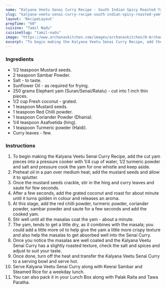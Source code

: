 ---
name: "Kalyana Veetu Senai Curry Recipe - South Indian Spicy Roasted Yam"
slug: "kalyana-veetu-senai-curry-recipe-south-indian-spicy-roasted-yam"
layout: 'RecipeLayout'
prepTime: "60"
cuisine: "Tamil Nadu"
cuisineSlug: "tamil-nadu"
image: "https://www.archanaskitchen.com/images/archanaskitchen/0-Archanas-Kitchen-Recipes/2019/_Kalyana_Veetu_Senai_Curry_Recipe_-_South_Indian_Style_Roasted_Yam__1_1600.jpg"
excerpt: "To begin making the Kalyana Veetu Senai Curry Recipe, add the cut yam pieces into a pressure cooker with 14 cup of water, 12 turmeric powder and salt and pressure cook the yam for one whistle and keep aside"
---

### Ingredients

- 1/2 teaspoon Mustard seeds.
- 2 teaspoon Sambar Powder.
- Salt - to taste.
- Sunflower Oil - as required for frying.
- 250 grams Elephant yam (Suran/Senai/Ratalu) - cut into 1 inch thin pieces.
- 1/2 cup Fresh coconut - grated.
- 1 teaspoon Mustard seeds.
- 1 teaspoon Red Chilli powder.
- 1 teaspoon Coriander Powder (Dhania).
- 1/4 teaspoon Asafoetida (hing).
- 1 teaspoon Turmeric powder (Haldi).
- Curry leaves - few.

### Instructions

1. To begin making the Kalyana Veetu Senai Curry Recipe, add the cut yam pieces into a pressure cooker with 1/4 cup of water, 1/2 turmeric powder and salt and pressure cook the yam for one whistle and keep aside.
1. Preheat oil in a pan over medium heat; add the mustard seeds and allow it to splutter.
1. Once the mustard seeds crackle, stir in the hing and curry leaves and saute for few seconds.
1. After a few seconds, add the grated coconut and roast for about minute until it turns golden in colour and releases an aroma.
1. At this stage, add the red chilli powder, turmeric powder, coriander powder, sambar powder and saute for a few seconds and add the cooked yam.
1. Stir well until all the masalas coat the yam - about a minute.
1. The yam, tends to get a little dry, as it combines with the masala; you could add a little more oil to help give the yam a little more crispy texture and also help the masalas to get absorbed well into the Senai Curry.
1. Once you notice the masalas are well coated and the Kalyana Veetu Senai Curry has a slightly roasted texture, check the salt and spices and adjust to suit your taste.
1. Once done, turn off the heat and transfer the Kalyana Veetu Senai Curry to a serving bowl and serve hot.
1. Serve Kalyana Veetu Senai Curry along with Keerai Sambar and Steamed Rice for a weekday lunch.
1. You can also pack it in your Lunch Box along with Palak Raita and Tawa Paratha.
